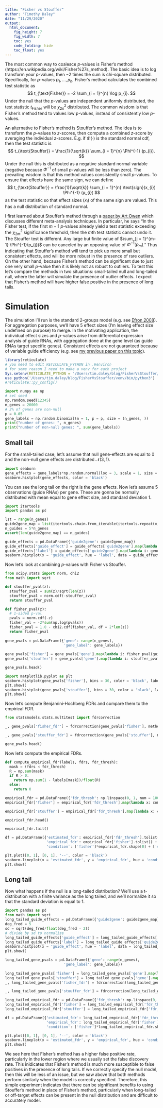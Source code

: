 ```yaml
---
title: "Fisher vs Stouffer"
author: "Timothy Daley"
date: "11/29/2020"
output:
  html_document:
    fig_height: 7
    fig_width: 7
    toc: yes
    code_folding: hide
    toc_float: yes
---
```


The most common way to coalesce $p$-values is Fisher's method (https://en.wikipedia.org/wiki/Fisher%27s_method).   The basic idea is to log transform your $p$-values, then $-2$ times the sum is chi-square distributed.  Specifically, for $p$-values $p_{1}, \ldots, p_{n}$, Fisher's method calculates the combined test statistic as 
$$
t_{\text{Fisher}} = -2 \sum_{i = 1}^{n} \log p_{i}.
$$
Under the null that the $p$-values are independent uniformly distributed, the test statistic $t_{\text{Fisher}}$ will be $\chi^{2}_{2n}$ distributed.  The common wisdom is that Fisher's method tend to values low p-values, instead of consistently low $p$-values.

An alternative to Fisher's method is Stouffer's method.  The idea is to transform the $p$-values to $z$-scores, then compute a combined $z$-score by averaging the individual $z$-scores.  E.g. if $\Phi(\cdot)$ is the standard normal cdf, then the test statistic is 
$$
t_{\text{Stouffer}} = \frac{1}{\sqrt{k}} \sum_{i = 1}^{n} \Phi^{-1} (p_{i}).
$$
Under the null this is distributed as a negative standard normal variable (negative because $\Phi^{-1}$ of small $p$-values will be less than zero).  The prevailing wisdom is that this method values consistently small $p$-values.  To ensure that effects have the same sign, we can define 
$$
t_{\text{Stouffer}} = \frac{1}{\sqrt{k}} \sum_{i = 1}^{n} \text{sign}(x_{i}) \Phi^{-1} (p_{i})
$$
as the test statistic so that effect sizes ($x_{i}$) of the same sign are valued.  This has a null distribution of standard normal. 

I first learned about Stouffer's method through a [paper by Art Owen](https://projecteuclid.org/download/pdfview_1/euclid.aos/1256303530) which discusses different meta-analysis techniques.  In particular, he says "In the Fisher test, if the first
$m−1$ $p$-values already yield a test statistic exceeding the $\chi^2_{2m}$ significance threshold, then the $m$th test statistic cannot undo it. The Stouffer test is different. Any
large but finite value of $\sum_{j = 1}^{m-1} \Phi^{-1}(p_{j})$ can be canceled by an opposing value of $\Phi^{-1}(p_{m})$."  Thus indicating that Stouffer's method will tend to pick up more small but consistent effects, and will be more robust in the presence of rare outliers.  On the other hand, because Fisher's method can be significant due to just one very small $p$-value then it is likely not as robust to outliers.  To test this let's compare the methods in two situations: small-tailed null and long-tailed null, where the latter will simulate the presence of outlier effects. I expect that Fisher's method will have higher false positive in the presence of long tails.  

# Simulation

The simulation I'll run is the standard 2-groups model (e.g. see [Efron 2008](https://projecteuclid.org/download/pdfview_1/euclid.ss/1215441276)).  For aggregation purposes, we'll have 5 effect sizes (I'm leaving effect size undefined on purpose) to merge.  In the motivating application, the individual effect sizes  and $p$-values arise from differential expression analysis of guide RNAs, with aggregation done at the gene level (as guide RNAs target specific genes).  Consistent effects are not guaranteed because of variable guide efficiency (e.g. see [my previous paper on this topic](https://link.springer.com/article/10.1186/s13059-018-1538-6)).

```r
library(reticulate)
# you need to edit RETICULATE_PYTHON in .Renviron
# for some reason I need to make a venv for each project
Sys.setenv(RETICULATE_PYTHON = "/Users/tim.daley/blog/FisherVsStouffer/venv/bin/python3")
use_python('/Users/tim.daley/blog/FisherVsStouffer/venv/bin/python3')
#reticulate::py_config()
```

```python
import numpy as np
# set seed
np.random.seed(12345)
n_genes = 20000
# 2% of genes are non-null
p = 0.05
gene_labels = np.random.binomial(n = 1, p = p, size = (n_genes, ))
print("number of genes: ", n_genes)
print("number of non-null genes: ", sum(gene_labels))
```


## Small tail

For the small-tailed case, let's assume that null gene-effects are equal to $0$ and the non-null gene effects are distributed $\mathcal{N}(3, 1)$.

```python
import seaborn
gene_effects = gene_labels*np.random.normal(loc = 3, scale = 1, size = (n_genes, ))
seaborn.histplot(gene_effects, color = 'black')
```

You can see the long tail on the right is the gene effects.  Now let's assume 5 observations (guide RNAs) per gene.  These are gonna be normally distributed with mean equal to gene effect size, and standard deviation 1.

```python
import itertools
import pandas as pd

lst = range(n_genes)
guide2gene_map = list(itertools.chain.from_iterable(itertools.repeat(x, 5) for x in lst))
n_guides = 5*n_genes
assert(len(guide2gene_map) == n_guides)

guide_effects = pd.DataFrame({'guide2gene': guide2gene_map})
guide_effects['guide_effect'] = guide_effects['guide2gene'].map(lambda i: np.random.normal(loc = gene_effects[i], scale = 1))
guide_effects['label'] = guide_effects['guide2gene'].map(lambda i: gene_labels[i])
seaborn.histplot(x = 'guide_effect', hue = 'label', data = guide_effects).set_title('guide effect distribution')
```

Now let's look at combining $p$-values with Fisher vs Stouffer.

```python
from scipy.stats import norm, chi2
from math import sqrt

def stouffer_pval(z):
  stouffer_zval = sum(z)/sqrt(len(z))
  stouffer_pval = norm.cdf(-stouffer_zval)
  return stouffer_pval

def fisher_pval(z):
  # 1-sided p-val
  pvals = norm.cdf(-z)
  fisher_val = -2*sum(np.log(pvals))
  fisher_pval = 1.0 - chi2.cdf(fisher_val, df = 2*len(z))
  return fisher_pval
  
gene_pvals = pd.DataFrame({'gene': range(n_genes),
                           'gene_label': gene_labels})
                           
gene_pvals['fisher'] = gene_pvals['gene'].map(lambda i: fisher_pval(guide_effects[guide_effects['guide2gene'] == gene_pvals['gene'][i]]['guide_effect']))
gene_pvals['stouffer'] = gene_pvals['gene'].map(lambda i: stouffer_pval(guide_effects[guide_effects['guide2gene'] == gene_pvals['gene'][i]]['guide_effect']))

gene_pvals.head()
```

```python
import matplotlib.pyplot as plt
seaborn.histplot(gene_pvals['fisher'], bins = 30, color = 'black', label = 'Fisher p-vals')
plt.show()
seaborn.histplot(gene_pvals['stouffer'], bins = 30, color = 'black', label = 'Stouffer p-vals')
plt.show()
```

Now let's compute Benjamini-Hochberg FDRs and compare them to the empirical FDR.

```python
from statsmodels.stats.multitest import fdrcorrection

_, gene_pvals['fisher_fdr'] = fdrcorrection(gene_pvals['fisher'], method = 'indep')

_, gene_pvals['stouffer_fdr'] = fdrcorrection(gene_pvals['stouffer'], method = 'indep')

gene_pvals.head()
```

Now let's compute the empirical FDRs.

```python
def compute_empirical_fdr(labels, fdrs, fdr_thresh):
  mask = (fdrs < fdr_thresh)
  R = np.sum(mask)
  if R > 0:
    return np.sum(1 - labels[mask])/float(R)
  else:
    return 0

empirical_fdr = pd.DataFrame({'fdr_thresh': np.linspace(0, 1, num = 1000)})  
empirical_fdr['fisher'] = empirical_fdr['fdr_thresh'].map(lambda x: compute_empirical_fdr(gene_pvals['gene_label'], gene_pvals['fisher_fdr'], x))

empirical_fdr['stouffer'] = empirical_fdr['fdr_thresh'].map(lambda x: compute_empirical_fdr(gene_pvals['gene_label'], gene_pvals['stouffer_fdr'], x))

empirical_fdr.head()
```

```python
empirical_fdr.tail()
```

```python
df = pd.DataFrame({'estimated_fdr': empirical_fdr['fdr_thresh'].tolist() + empirical_fdr['fdr_thresh'].tolist(), 
                   'empirical_fdr': empirical_fdr['fisher'].tolist() + empirical_fdr['stouffer'].tolist(),
                   'condition': ['fisher']*empirical_fdr.shape[0] + ['stouffer']*empirical_fdr.shape[0]})

plt.plot([0, 1], [0, 1], '--', color = 'black')
seaborn.lineplot(x = 'estimated_fdr', y = 'empirical_fdr', hue = 'condition', data = df)
plt.show()
```

## Long tail

Now what happens if the null is a long-tailed distribution?  We'll use a t-distribution with a finite variance as the long tailed, and we'll normalize it so that the standard deviation is equal to 1.  

```python
import pandas as pd
from math import sqrt
long_tailed_guide_effects = pd.DataFrame({'guide2gene': guide2gene_map})
deg_fred = 5
sd = sqrt(deg_fred/float(deg_fred - 2))
# divide by sd to normalize
long_tailed_guide_effects['guide_effect'] = long_tailed_guide_effects['guide2gene'].map(lambda i: gene_effects[i] + np.random.standard_t(df = deg_fred)/sd)
long_tailed_guide_effects['label'] = long_tailed_guide_effects['guide2gene'].map(lambda i: gene_labels[i])
seaborn.histplot(x = 'guide_effect', hue = 'label', data = long_tailed_guide_effects)
plt.show()
```

```python
long_tailed_gene_pvals = pd.DataFrame({'gene': range(n_genes),
                           'gene_label': gene_labels})
                           
long_tailed_gene_pvals['fisher'] = long_tailed_gene_pvals['gene'].map(lambda i: fisher_pval(long_tailed_guide_effects[long_tailed_guide_effects['guide2gene'] == long_tailed_gene_pvals['gene'][i]]['guide_effect']))
long_tailed_gene_pvals['stouffer'] = long_tailed_gene_pvals['gene'].map(lambda i: stouffer_pval(long_tailed_guide_effects[long_tailed_guide_effects['guide2gene'] == long_tailed_gene_pvals['gene'][i]]['guide_effect']))
_, long_tailed_gene_pvals['fisher_fdr'] = fdrcorrection(long_tailed_gene_pvals['fisher'], method = 'indep')

_, long_tailed_gene_pvals['stouffer_fdr'] = fdrcorrection(long_tailed_gene_pvals['stouffer'], method = 'indep')

long_tailed_empirical_fdr = pd.DataFrame({'fdr_thresh': np.linspace(0, 1, num = 1000)})  
long_tailed_empirical_fdr['fisher'] = long_tailed_empirical_fdr['fdr_thresh'].map(lambda x: compute_empirical_fdr(long_tailed_gene_pvals['gene_label'], long_tailed_gene_pvals['fisher_fdr'], x))
long_tailed_empirical_fdr['stouffer'] = long_tailed_empirical_fdr['fdr_thresh'].map(lambda x: compute_empirical_fdr(long_tailed_gene_pvals['gene_label'], long_tailed_gene_pvals['stouffer_fdr'], x))

df = pd.DataFrame({'estimated_fdr': long_tailed_empirical_fdr['fdr_thresh'].tolist() + long_tailed_empirical_fdr['fdr_thresh'].tolist(), 
                   'empirical_fdr': long_tailed_empirical_fdr['fisher'].tolist() + long_tailed_empirical_fdr['stouffer'].tolist(),
                   'condition': ['fisher']*long_tailed_empirical_fdr.shape[0] + ['stouffer']*long_tailed_empirical_fdr.shape[0]})
```

```python
plt.plot([0, 1], [0, 1], '--', color = 'black')
seaborn.lineplot(x = 'estimated_fdr', y = 'empirical_fdr', hue = 'condition', data = df)
plt.show()
```

We see here that Fisher's method has a higher false positive rate, particularly in the lower region where we usually set the false discovery rate.  This inidicates that Fisher's method is much more susceptible to false positives in the presence of long tails.  If we correctly specify the null model, then this will be less of an issue, but we saw above that both methods perform similarly when the model is correctly specified.  Therefore, this simple experiment indicates that there can be significant benefits to using Stouffer's method in place of Fisher's method, particularly when long-tailed or off-target effects can be present in the null distribution and are difficult to accurately model. 
